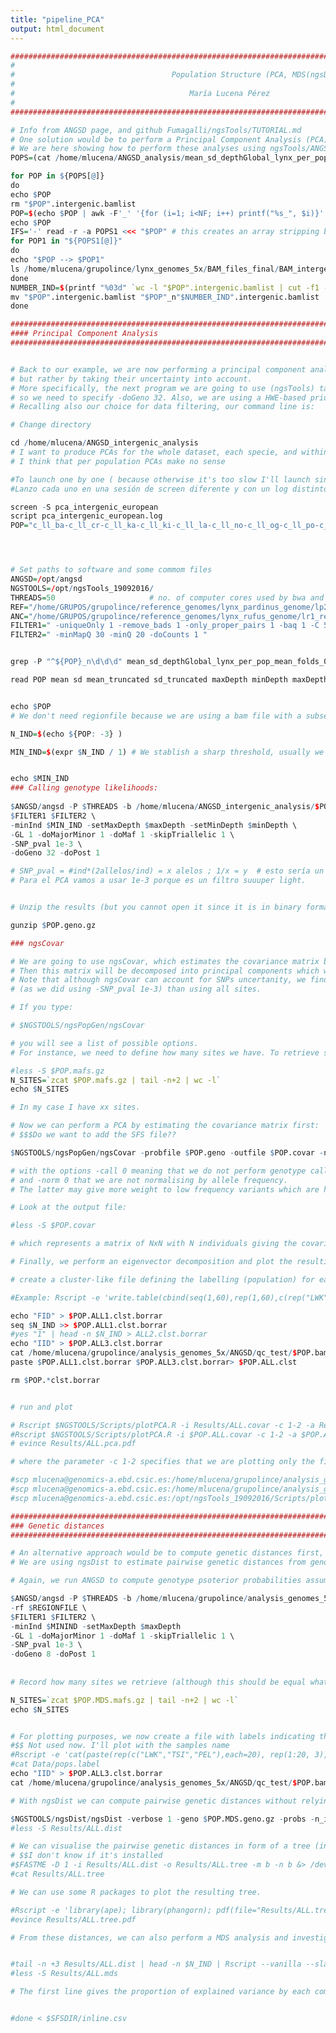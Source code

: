 ```yaml
---
title: "pipeline_PCA"
output: html_document
---
```


```r

####################################################################################
#
#      								Population Structure (PCA, MDS(ngsDist))
#
#										María Lucena Pérez
#
####################################################################################

# Info from ANGSD page, and github Fumagalli/ngsTools/TUTORIAL.md
# One solution would be to perform a Principal Component Analysis (PCA) or a Multidimensional Scaling (MDS) or some clustering based on genetic distances among samples. 
# We are here showing how to perform these analyses using ngsTools/ANGSD in case of low-depth data.
POPS=(cat /home/mlucena/ANGSD_analysis/mean_sd_depthGlobal_lynx_per_pop_mean_folds_0.95.csv | awk '{print $1}')

for POP in ${POPS[@]}
do
echo $POP
rm "$POP".intergenic.bamlist
POP=$(echo $POP | awk -F'_' '{for (i=1; i<NF; i++) printf("%s_", $i)}' | awk '{print substr ($0, 1, length($0)-1)}')
echo $POP
IFS='-' read -r -a POPS1 <<< "$POP" # this creates an array stripping by "-"
for POP1 in "${POPS1[@]}"
do
echo "$POP --> $POP1"
ls /home/mlucena/grupolince/lynx_genomes_5x/BAM_files_final/BAM_intergenic/${POP1}*intergenic.bam  >> "$POP".intergenic.bamlist
done
NUMBER_IND=$(printf "%03d" `wc -l "$POP".intergenic.bamlist | cut -f1 -d " "`);
mv "$POP".intergenic.bamlist "$POP"_n"$NUMBER_IND".intergenic.bamlist
done

#######################################################################################################################################
#### Principal Component Analysis 
#######################################################################################################################################


# Back to our example, we are now performing a principal component analyses (PCA) without relying on called genotypes, 
# but rather by taking their uncertainty into account. 
# More specifically, the next program we are going to use (ngsTools) takes as input genotype probabilities in binary format, 
# so we need to specify -doGeno 32. Also, we are using a HWE-based prior with -doPost 1. 
# Recalling also our choice for data filtering, our command line is:

# Change directory

cd /home/mlucena/ANGSD_intergenic_analysis
# I want to produce PCAs for the whole dataset, each specie, and within iberian with and without historical samples. 
# I think that per population PCAs make no sense

#To launch one by one ( because otherwise it's too slow I'll launch single pops in a and groups in b)
#Lanzo cada uno en una sesión de screen diferente y con un log distinto ( mediante script). lanzo el script conpleto dandole como input el csv que acabo de crear. Ejemplo:

screen -S pca_intergenic_european
script pca_intergenic_european.log
POP="c_ll_ba-c_ll_cr-c_ll_ka-c_ll_ki-c_ll_la-c_ll_no-c_ll_og-c_ll_po-c_ll_to-c_ll_tu-c_ll_vl-c_ll_ya-h_ll_ba"  # <--CHANGE POP HERE




# Set paths to software and some commom files
ANGSD=/opt/angsd
NGSTOOLS=/opt/ngsTools_19092016/
THREADS=50                     # no. of computer cores used by bwa and samtools. 20 = OK, >20 = ask people first!
REF="/home/GRUPOS/grupolince/reference_genomes/lynx_pardinus_genome/lp23_without_repetitive_transposable_low_complexity.fa"
ANC="/home/GRUPOS/grupolince/reference_genomes/lynx_rufus_genome/lr1_ref_norecal.fa"
FILTER1=" -uniqueOnly 1 -remove_bads 1 -only_proper_pairs 1 -baq 1 -C 50 "
FILTER2=" -minMapQ 30 -minQ 20 -doCounts 1 "


grep -P "^${POP}_n\d\d\d" mean_sd_depthGlobal_lynx_per_pop_mean_folds_0.95_a.csv > "$POP"_mean_sd_depthGlobal_lynx_per_pop_mean_folds_0.95_a.csv

read POP mean sd mean_truncated sd_truncated maxDepth minDepth maxDepth_truncated minDepth_truncated < "$POP"_mean_sd_depthGlobal_lynx_per_pop_mean_folds_0.95_a.csv


echo $POP
# We don't need regionfile because we are using a bam file with a subset of the data.

N_IND=$(echo ${POP: -3} )

MIN_IND=$(expr $N_IND / 1) # We stablish a sharp threshold, usually we divided into 2. 


echo $MIN_IND
### Calling genotype likelihoods: 
 
$ANGSD/angsd -P $THREADS -b /home/mlucena/ANGSD_intergenic_analysis/$POP.intergenic.bamlist -ref $REF -out $POP.intergenic \
$FILTER1 $FILTER2 \
-minInd $MIN_IND -setMaxDepth $maxDepth -setMinDepth $minDepth \
-GL 1 -doMajorMinor 1 -doMaf 1 -skipTriallelic 1 \
-SNP_pval 1e-3 \
-doGeno 32 -doPost 1

# SNP_pval = #ind*(2allelos/ind) = x alelos ; 1/x = y  # esto sería un filtro aceptable. En mi caso el dataset más pequeño (h_lypa_all) es de 55 indivíduos (1/(2*55)=9e-3) y el más grande (x_lyxx_all) de 189 (1/(2*189)=2.6e-3)
# Para el PCA vamos a usar 1e-3 porque es un filtro suuuper light.


# Unzip the results (but you cannot open it since it is in binary format)

gunzip $POP.geno.gz

### ngsCovar

# We are going to use ngsCovar, which estimates the covariance matrix between individuals based on genotype probabilities. 
# Then this matrix will be decomposed into principal components which will be investigated for population structure analyses. 
# Note that although ngsCovar can account for SNPs uncertanity, we find that it is faster to perform a light SNP filtering first 
# (as we did using -SNP_pval 1e-3) than using all sites.

# If you type:

# $NGSTOOLS/ngsPopGen/ngsCovar

# you will see a list of possible options. 
# For instance, we need to define how many sites we have. To retrieve such value, we can inspect the file with allele frequencies:

#less -S $POP.mafs.gz
N_SITES=`zcat $POP.mafs.gz | tail -n+2 | wc -l`
echo $N_SITES

# In my case I have xx sites.

# Now we can perform a PCA by estimating the covariance matrix first:
# $$$Do we want to add the SFS file??

$NGSTOOLS/ngsPopGen/ngsCovar -probfile $POP.geno -outfile $POP.covar -nind $N_IND  -nsites $N_SITES -call 0 -norm 0 &> /dev/null

# with the options -call 0 meaning that we do not perform genotype calling 
# and -norm 0 that we are not normalising by allele frequency. 
# The latter may give more weight to low frequency variants which are harder to estimate.

# Look at the output file:

#less -S $POP.covar

# which represents a matrix of NxN with N individuals giving the covariance. Note that this matrix is symmetric.

# Finally, we perform an eigenvector decomposition and plot the resulting map:

# create a cluster-like file defining the labelling (population) for each sample

#Example: Rscript -e 'write.table(cbind(seq(1,60),rep(1,60),c(rep("LWK",20),rep("TSI",20),rep("PEL",20))), row.names=F, sep=" ", col.names=c("FID","IID","CLUSTER"), file="Results/ALL.clst", quote=F)'

echo "FID" > $POP.ALL1.clst.borrar
seq $N_IND >> $POP.ALL1.clst.borrar
#yes "1" | head -n $N_IND > ALL2.clst.borrar
echo "IID" > $POP.ALL3.clst.borrar
cat /home/mlucena/grupolince/analysis_genomes_5x/ANGSD/qc_test/$POP.bamlist | sed -e 's$/home/mlucena/grupolince/immunocapture/alignments_merged_cap_wg_ontarget/$$g' | cut -d "_" -f 1,2,3,4 >> $POP.ALL3.clst.borrar
paste $POP.ALL1.clst.borrar $POP.ALL3.clst.borrar> $POP.ALL.clst

rm $POP.*clst.borrar


# run and plot

# Rscript $NGSTOOLS/Scripts/plotPCA.R -i Results/ALL.covar -c 1-2 -a Results/ALL.clst -o Results/ALL.pca.pdf
#Rscript $NGSTOOLS/Scripts/plotPCA.R -i $POP.ALL.covar -c 1-2 -a $POP.ALL.clst -o $POP.ALL.pca.pdf #--> No corre porque no puedo instalar librerías así que lo hago en mi propio ordenador
# evince Results/ALL.pca.pdf

# where the parameter -c 1-2 specifies that we are plotting only the first and second component. On the screen, you will see a series of numbers. These are the percentage of explained variance for each component.

#scp mlucena@genomics-a.ebd.csic.es:/home/mlucena/grupolince/analysis_genomes_5x/ANGSD/pca/*.ALL.clst /home/elena/Dropbox/immunocapture/analysis/ANSGD/pca
#scp mlucena@genomics-a.ebd.csic.es:/home/mlucena/grupolince/analysis_genomes_5x/ANGSD/pca/*.covar /home/elena/Dropbox/immunocapture/analysis/ANSGD/pca
#scp mlucena@genomics-a.ebd.csic.es:/opt/ngsTools_19092016/Scripts/plotPCA.R /home/elena/Dropbox/immunocapture/scripts/ANSGD/

#######################################################################################################################################
### Genetic distances
#######################################################################################################################################

# An alternative approach would be to compute genetic distances first, and then perform a Multi Dimensional Scaling (MDS) on those. 
# We are using ngsDist to estimate pairwise genetic distances from genotype probabilities.

# Again, we run ANGSD to compute genotype psoterior probabilities assuming HWE and specifying the output format with -doGeno:

$ANGSD/angsd -P $THREADS -b /home/mlucena/grupolince/analysis_genomes_5x/ANGSD/qc_test/$POP.bamlist -ref $REF -out $POP.MDS \
-rf $REGIONFILE \
$FILTER1 $FILTER2 \
-minInd $MININD -setMaxDepth $maxDepth
-GL 1 -doMajorMinor 1 -doMaf 1 -skipTriallelic 1 \
-SNP_pval 1e-3 \
-doGeno 8 -doPost 1 
        
        
# Record how many sites we retrieve (although this should be equal what found earlier):

N_SITES=`zcat $POP.MDS.mafs.gz | tail -n+2 | wc -l`
echo $N_SITES


# For plotting purposes, we now create a file with labels indicating the population of interest for each sample.
#$$ Not used now. I'll plot with the samples name
#Rscript -e 'cat(paste(rep(c("LWK","TSI","PEL"),each=20), rep(1:20, 3), sep="_"), sep="\n", file="Data/pops.label")'
#cat Data/pops.label
echo "IID" > $POP.ALL3.clst.borrar
cat /home/mlucena/grupolince/analysis_genomes_5x/ANGSD/qc_test/$POP.bamlist | sed -e 's$/home/mlucena/grupolince/immunocapture/alignments_merged_cap_wg_ontarget/$$g' | cut -d "_" -f 1,2,3,4 >> $POP.ALL3.clst.borrar

# With ngsDist we can compute pairwise genetic distances without relying on individual genotype calls.

$NGSTOOLS/ngsDist/ngsDist -verbose 1 -geno $POP.MDS.geno.gz -probs -n_ind $N_IND -n_sites $N_SITES -labels $POP.label -o $MININD.MDS.dist -n_threads 8 &> /dev/null
#less -S Results/ALL.dist

# We can visualise the pairwise genetic distances in form of a tree (in Newick format) using FastME:
# $$I don't know if it's installed
#$FASTME -D 1 -i Results/ALL.dist -o Results/ALL.tree -m b -n b &> /dev/null
#cat Results/ALL.tree

# We can use some R packages to plot the resulting tree.

#Rscript -e 'library(ape); library(phangorn); pdf(file="Results/ALL.tree.pdf"); plot(read.tree("Results/ALL.tree"), cex=0.5); dev.off();' &> /dev/null
#evince Results/ALL.tree.pdf

# From these distances, we can also perform a MDS analysis and investigate the population genetic structure of our samples.


#tail -n +3 Results/ALL.dist | head -n $N_IND | Rscript --vanilla --slave $NGSTOOLS/Scripts/getMDS.R --no_header --data_symm -n 4 -m "mds" -o Results/ALL.mds &> /dev/null
#less -S Results/ALL.mds

# The first line gives the proportion of explained variance by each component, and the other lines specify the coordinates of each sample on each component.


#done < $SFSDIR/inline.csv






```

